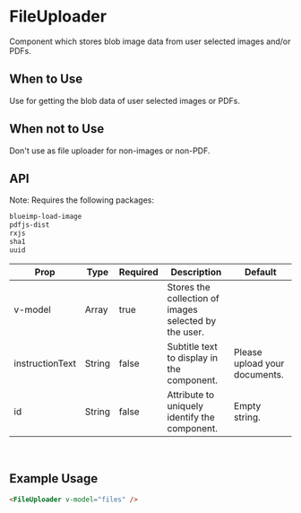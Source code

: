 
<Meta title="FileUploader" component={FileUploader} />

# FileUploader

Component which stores blob image data from user selected images and/or PDFs.

## When to Use

Use for getting the blob data of user selected images or PDFs. 

## When not to Use

Don't use as file uploader for non-images or non-PDF.

## API

Note: Requires the following packages:
```bash
blueimp-load-image
pdfjs-dist
rxjs
sha1
uuid
```

| Prop            | Type          | Required | Description                                                         | Default                       |
| --------------- | ------------- | -------- | ------------------------------------------------------------------- | ----------------------------- |
| v-model         | Array         | true     | Stores the collection of images selected by the user.               |                               |
| instructionText | String        | false    | Subtitle text to display in the component.                          | Please upload your documents. |
| id              | String        | false    | Attribute to uniquely identify the component.                       | Empty string.                 |

<br />

## Example Usage

```html
<FileUploader v-model="files" />
```
